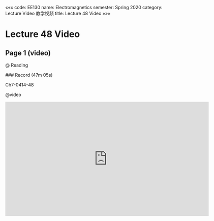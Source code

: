 «««
code: EE130
name: Electromagnetics
semester: Spring 2020
category: Lecture Video 教学视频
title: Lecture 48 Video
»»»

# Lecture 48 Video

## Page 1 (video)

@ Reading

<div class="markdown-body">
### Record (47m 05s)

Ch7-0414-48
</div>

@video

<iframe src="https://sbbrisk.com/e/3wdpu8hhgaqy.html" frameborder=0 marginwidth=0 marginheight=0 scrolling=no width=640 height=360 allowfullscreen></iframe>
